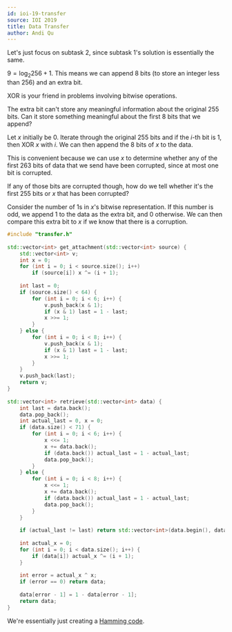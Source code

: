 ```yaml
---
id: ioi-19-transfer
source: IOI 2019
title: Data Transfer
author: Andi Qu
---
```


Let's just focus on subtask 2, since subtask 1's solution is essentially the same. 

<Spoiler title="Hint 1">

$9 = \log_2{256} + 1$. This means we can append 8 bits (to store an integer less than 256) and an extra bit.

</Spoiler>

<Spoiler title="Hint 2">

XOR is your friend in problems involving bitwise operations.

</Spoiler>

<Spoiler title="Hint 3">

The extra bit can't store any meaningful information about the original 255 bits. Can it store something meaningful about the first 8 bits that we append?

</Spoiler>

<Spoiler title="Solution">

Let $x$ initially be 0. Iterate through the original 255 bits and if the $i$-th bit is 1, then XOR $x$ with $i$. We can then append the 8 bits of $x$ to the data.

This is convenient because we can use $x$ to determine whether any of the first 263 bits of data that we send have been corrupted, since at most one bit is corrupted.

If any of those bits are corrupted though, how do we tell whether it's the first 255 bits or $x$ that has been corrupted?

Consider the number of 1s in $x$'s bitwise representation. If this number is odd, we append 1 to the data as the extra bit, and 0 otherwise. We can then compare this extra bit to $x$ if we know that there is a corruption.

```cpp
#include "transfer.h"
 
std::vector<int> get_attachment(std::vector<int> source) {
    std::vector<int> v;
    int x = 0;
    for (int i = 0; i < source.size(); i++)
        if (source[i]) x ^= (i + 1);
 
    int last = 0;
    if (source.size() < 64) {
        for (int i = 0; i < 6; i++) {
            v.push_back(x & 1);
            if (x & 1) last = 1 - last;
            x >>= 1;
        }
    } else {
        for (int i = 0; i < 8; i++) {
            v.push_back(x & 1);
            if (x & 1) last = 1 - last;
            x >>= 1;
        }
    }
    v.push_back(last);
    return v;
}
 
std::vector<int> retrieve(std::vector<int> data) {
    int last = data.back();
    data.pop_back();
    int actual_last = 0, x = 0;
    if (data.size() < 71) {
        for (int i = 0; i < 6; i++) {
            x <<= 1;
            x += data.back();
            if (data.back()) actual_last = 1 - actual_last;
            data.pop_back();
        }
    } else {
        for (int i = 0; i < 8; i++) {
            x <<= 1;
            x += data.back();
            if (data.back()) actual_last = 1 - actual_last;
            data.pop_back();
        }
    }
 
    if (actual_last != last) return std::vector<int>(data.begin(), data.end());
 
    int actual_x = 0;
    for (int i = 0; i < data.size(); i++) {
        if (data[i]) actual_x ^= (i + 1);
    }
 
    int error = actual_x ^ x;
    if (error == 0) return data;
 
    data[error - 1] = 1 - data[error - 1];
    return data;
}
```

</Spoiler>

We're essentially just creating a [Hamming code](https://en.wikipedia.org/wiki/Hamming_code).